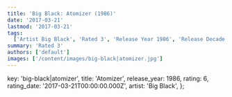 ```yaml
---
title: 'Big Black: Atomizer (1986)'
date: '2017-03-21'
lastmod: '2017-03-21'
tags:
  ['Artist Big Black', 'Rated 3', 'Release Year 1986', 'Release Decade 1980']
summary: 'Rated 3'
authors: ['default']
images: ['/content/images/big-black|atomizer.jpg']
---
```


  key: 'big-black|atomizer',
  title: 'Atomizer',
  release_year: 1986,
  rating: 6,
  rating_date: '2017-03-21T00:00:00.000Z',
  artist: 'Big Black',
};

<MusicRating data={data} />
